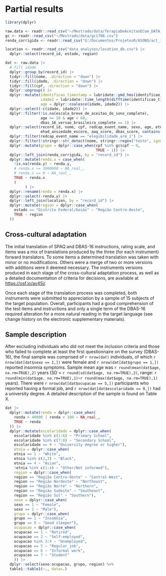 
# Partial results

```r
library(dplyr)
```

```r
raw.data <- readr::read_csv("~/Mestrado/data/TerapiaDeAceitaoECom_DATA_2022-08-17_1702.csv")
gc <- readr::read_csv("~/Mestrado/data/gc1708.csv")
renda_corrigida <- readr::read_csv("G:/Documentos/ProjetosR/ASONO/act_insonia/dados/renda_corrigida_2610.csv")

location <- readr::read_csv("data_analyses/location_db.csv") |> 
  dplyr::select(record_id, estado, region)

dat <- raw.data |>
  # fill idade
  dplyr::group_by(record_id) |>  
  tidyr::fill(nome, .direction = "down") |>
  tidyr::fill(idade, .direction = "down") |> 
  tidyr::fill(cpf, .direction = "down") |> 
  dplyr::ungroup() |> 
  dplyr::mutate(identificao_timestamp = lubridate::ymd_hms(identificao_timestamp),
                idade2 = lubridate::time_length(difftime(identificao_timestamp, data_nascimento, unit="weeks"), "years"),
                age = dplyr::coalesce(idade, idade2)) |> 
  dplyr::select(-c(idade, idade2)) |> 
  dplyr::filter(!is.na(escala_breve_de_aceitao_do_sono_complete),
                age >= 18 & age < 60,
                dbas_16_versao_brasileira_complete == 2) |> 
  dplyr::select(record_id, nome, cpf, redcap_event_name, sexo, age, etnia, estado_civil, escolaridade, renda, ocupacao, igi_escore, ehad_depressao_escore,
                ehad_ansiedade_escore, aaq_score, dbas_score, contains("spaq_"), ebas_1:ebas_6) |> 
  dplyr::filter(redcap_event_name == "elegibilidade_arm_1") |> 
  dplyr::filter(!stringr::str_detect(nome, stringr::regex("teste", ignore_case = TRUE))) |> 
  dplyr::mutate(grupo = dplyr::case_when(cpf %in% gc$cpf ~ 0,
                                         TRUE ~ 1)) |> 
  dplyr::left_join(renda_corrigida, by = "record_id") |> 
  dplyr::mutate(renda.x = case_when(
    !is.na(renda.y) ~ renda.y,
    # renda.x >= 1000000 ~ NA_real_,
    # renda.x == 0 ~ NA_real_,
    TRUE ~ renda.x
    )
         ) |> 
  dplyr::rename(renda = renda.x) |> 
  dplyr::select(-renda.y) |> 
  dplyr::left_join(location, by = "record_id") |> 
  dplyr::mutate(region = dplyr::case_when(
    estado == "Distrito Federal/Goiás" ~ "Região Centro-Oeste",
    TRUE ~ region
  ))
```


## Cross-cultural adaptation

The initial translation of SPAQ and DBAS-16 instructions, rating scale, and items was a mix of translations produced by the three (for each instrument) forward translators. To some items a determined translation was taken with minor or no modifications. Others were a merge of two or more versions with additions were it deemed necessary. The instruments versions produced in each stage of the cross-cultural adaptation process, as well as a detailed documentation of criteria for decisions, are available at [https://osf.io/av45j/](https://osf.io/av45j/).

Once each stage of the translation process was completed, both instruments were submitted to appreciation by a sample of 15 subjects of the target population. Overall, participants had a good comprehension of the test items and instructions and only a single term of the DBAS-16 required alteration for a more natural reading in the target language (see change history on the electronic supplementary materials).

## Sample description

After excluding individuals who did not meet the inclusion criteria and those who failed to complete at least the first questionnaire on the survey (DBAS-16), the final sample was comprised of `r nrow(dat)` individuals, of which `r nrow(dat[dat$sexo == 1,])` were female and `r nrow(dat[dat$grupo == 1,])` reported insomnia symptoms. Sample mean age was `r round(mean(dat$age, na.rm=TRUE),2)` years (SD = `r round(sd(dat$age, na.rm=TRUE),2)`, range: `r round(min(dat$age, na.rm=TRUE),1)`--`r round(max(dat$age, na.rm=TRUE),1)` years). There were `r nrow(dat[dat$ocupacao == 5,])` participants who reported having a formal job, and `r nrow(dat[dat$escolaridade == 9,])` had a university degree. A detailed description of the sample is found on Table X.

```r
dat |> 
  dplyr::mutate(renda = dplyr::case_when(
    renda > 40000 | renda < 100 ~ NA_real_,
    TRUE ~ renda
  )) |> 
  dplyr::mutate(escolaridade = dplyr::case_when(
    escolaridade %in% c(1:6) ~ "Primary School",
    escolaridade %in% c(7:8) ~ "Secondary School",
    escolaridade == 9 ~ "University degree or higher"),
    etnia = dplyr::case_when(
    etnia == 1 ~ "White",
    etnia %in% c(2,3) ~ "Black",
    etnia == 4 ~ "Asian",
    !etnia %in% c(1:4) ~ "Other/Not informed"),
    region = dplyr::case_when(
    region == "Região Centro-Oeste" ~ "Central-West",
    region == "Região Nordeste" ~ "Northeast",
    region == "Região Norte" ~ "Northern",
    region == "Região Sudeste" ~ "Southeast",
    region == "Região Sul" ~ "Southern"),
    sexo = dplyr::case_when(
    sexo == 1 ~ "Female",
    sexo == 2 ~ "Male"),
    grupo = dplyr::case_when(
    grupo == 1 ~ "Insomnia",
    grupo == 0 ~ "Good sleeper"),
    ocupacao = dplyr::case_when(
    ocupacao == 1 ~ "Retired",
    ocupacao == 2 ~ "Self-employed",
    ocupacao %in% 3:4 ~ "Unemployed",
    ocupacao == 5 ~ "Regular job", 
    ocupacao == 6 ~ "Informal work",
    ocupacao == 7 ~ "Student"
    )) |> 
  dplyr::select(sexo:ocupacao, grupo, region) %>%
  table1::table1(~., data=.)
```

